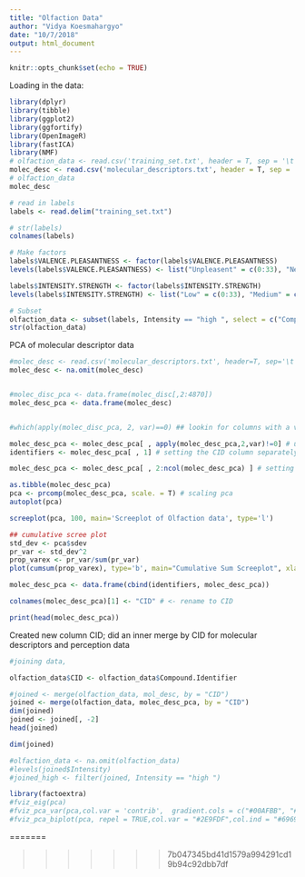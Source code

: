```yaml
---
title: "Olfaction Data"
author: "Vidya Koesmahargyo"
date: "10/7/2018"
output: html_document
---
```


```r
knitr::opts_chunk$set(echo = TRUE)
```


Loading in the data:
```r
library(dplyr)
library(tibble)
library(ggplot2)
library(ggfortify)
library(OpenImageR)
library(fastICA)
library(NMF)
# olfaction_data <- read.csv('training_set.txt', header = T, sep = '\t')
molec_desc <- read.csv('molecular_descriptors.txt', header = T, sep = '\t')
# olfaction_data
molec_desc
```

```r

# read in labels
labels <- read.delim("training_set.txt")

# str(labels)
colnames(labels)

# Make factors
labels$VALENCE.PLEASANTNESS <- factor(labels$VALENCE.PLEASANTNESS)
levels(labels$VALENCE.PLEASANTNESS) <- list("Unpleasent" = c(0:33), "Neutral" = c(34:66), "Pleasant" = c(67:100))

labels$INTENSITY.STRENGTH <- factor(labels$INTENSITY.STRENGTH)
levels(labels$INTENSITY.STRENGTH) <- list("Low" = c(0:33), "Medium" = c(34:66), "High" = c(67:100))

# Subset
olfaction_data <- subset(labels, Intensity == "high ", select = c("Compound.Identifier", "VALENCE.PLEASANTNESS", "INTENSITY.STRENGTH"))
str(olfaction_data)

```




PCA of molecular descriptor data
```r
#molec_desc <- read.csv('molecular_descriptors.txt', header=T, sep='\t')
molec_desc <- na.omit(molec_desc)


#molec_disc_pca <- data.frame(molec_disc[,2:4870])
molec_desc_pca <- data.frame(molec_desc)


#which(apply(molec_disc_pca, 2, var)==0) ## lookin for columns with a variance of 0

molec_desc_pca <- molec_desc_pca[ , apply(molec_desc_pca,2,var)!=0] # using only columns with variance > 0
identifiers <- molec_desc_pca[ , 1] # setting the CID column separately

molec_desc_pca <- molec_desc_pca[ , 2:ncol(molec_desc_pca) ] # setting all other columns

as.tibble(molec_desc_pca)
pca <- prcomp(molec_desc_pca, scale. = T) # scaling pca
autoplot(pca)

screeplot(pca, 100, main='Screeplot of Olfaction data', type='l')

## cumulative scree plot
std_dev <- pca$sdev
pr_var <- std_dev^2
prop_varex <- pr_var/sum(pr_var)
plot(cumsum(prop_varex), type='b', main="Cumulative Sum Screeplot", xlab='Principle Component', ylab='Total Variance Proportion')

molec_desc_pca <- data.frame(cbind(identifiers, molec_desc_pca))

colnames(molec_desc_pca)[1] <- "CID" # <- rename to CID

```

```r
print(head(molec_desc_pca))
```

Created new column CID; did an inner merge by CID for molecular descriptors and perception data
```r
#joining data,

olfaction_data$CID <- olfaction_data$Compound.Identifier

#joined <- merge(olfaction_data, mol_desc, by = "CID")
joined <- merge(olfaction_data, molec_desc_pca, by = "CID")
dim(joined)
joined <- joined[, -2]
head(joined)

dim(joined)

```


```r
#olfaction_data <- na.omit(olfaction_data)
#levels(joined$Intensity)
#joined_high <- filter(joined, Intensity == "high ")
```

```r
library(factoextra)
#fviz_eig(pca)
#fviz_pca_var(pca,col.var = 'contrib',  gradient.cols = c("#00AFBB", "#E7B800", "#FC4E07"),repel=TRUE)
#fviz_pca_biplot(pca, repel = TRUE,col.var = "#2E9FDF",col.ind = "#696969")
```
=======

>>>>>>> 7b047345bd41d1579a994291cd19b94c92dbb7df
